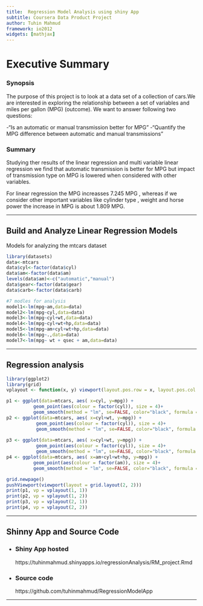---
title:  Regression Model Analysis using shiny App
subtitle: Coursera Data Product Project
author: Tuhin Mahmud
framework: io2012
widgets: [mathjax]
---


Executive Summary
========================================================
<h3>Synopsis</h3>

The purpose of this project is to look at a data set of a collection of cars.We are interested in exploring the relationship between a set of variables and miles per gallon (MPG) (outcome). We want to answer following two questions:

-"Is an automatic or manual transmission better for MPG"
-"Quantify the MPG difference between automatic and manual transmissions"
<h3>Summary</h3>
Studying ther results of the linear regression and multi variable linear regression we find that automatic transmission is better for MPG but impact of transmission type on MPG is lowered when considered with other variables.

For linear regression the MPG increasses 7.245 MPG , whereas if we consider other important variables like cylinder type , weight and horse power the increase in MPG is about 1.809 MPG.


---

## Build and Analyze Linear Regression Models

Models for analyzing the mtcars dataset


```{r echo=FALSE,results=FALSE}
library(datasets)
data<-mtcars
data$cyl<-factor(data$cyl)
data$am<-factor(data$am)
levels(data$am)<-c("automatic","manual")
data$gear<-factor(data$gear)
data$carb<-factor(data$carb)
```
```{r results=FALSE}
#7 modles for analysis
model1<-lm(mpg~am,data=data)
model2<-lm(mpg~cyl,data=data)
model3<-lm(mpg~cyl+wt,data=data)
model4<-lm(mpg~cyl+wt+hp,data=data)
model5<-lm(mpg~am+cyl+wt+hp,data=data)
model6<-lm(mpg~.,data=data)
model7<-lm(mpg~ wt + qsec + am,data=data)
```

---

## Regression analysis

```{r echo=FALSE}
library(ggplot2)
library(grid)
vplayout <- function(x, y) viewport(layout.pos.row = x, layout.pos.col = y)

p1 <- ggplot(data=mtcars, aes( x=cyl, y=mpg)) + 
          geom_point(aes(colour = factor(cyl)), size = 4)+
          geom_smooth(method = "lm", se=FALSE, color="black", formula = y ~ x)
p2 <- ggplot(data=mtcars, aes( x=cyl+wt, y=mpg)) + 
           geom_point(aes(colour = factor(cyl)), size = 4)+
           geom_smooth(method = "lm", se=FALSE, color="black", formula = y ~ x)
           
p3 <- ggplot(data=mtcars, aes( x=cyl+wt, y=mpg)) + 
           geom_point(aes(colour = factor(cyl)), size = 4)+
           geom_smooth(method = "lm", se=FALSE, color="black", formula = y ~ x)
p4 <- ggplot(data=mtcars, aes( x=am+cyl+wt+hp, y=mpg)) + 
          geom_point(aes(colour = factor(am)), size = 4)+
          geom_smooth(method = "lm", se=FALSE, color="black", formula = y ~ x)

grid.newpage()
pushViewport(viewport(layout = grid.layout(2, 2)))
print(p1, vp = vplayout(1, 1))
print(p2, vp = vplayout(1, 2))
print(p3, vp = vplayout(2, 1))
print(p4, vp = vplayout(2, 2))
```



---

## Shinny App and Source Code
- <h3>Shiny App hosted </h3>
    https://tuhinmahmud.shinyapps.io/regressionAnalysis/RM_project.Rmd
- <h3> Source code </h3>
    https://github.com/tuhinmahmud/RegressionModelApp



---


